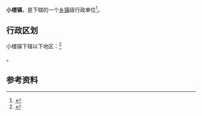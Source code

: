 {{中国乡级行政区|44/01/83/106/000}}

'''小楼镇'''，是{{PRC admin/fullname|44/01/83/106/000|3}}下辖的一个[[乡镇|乡镇]]级行政单位<ref>{{PRC admin/ref sgc|{{PRC admin/parent|44/01/83/106/000}}}}</ref>。

== 行政区划 ==

小楼镇下辖以下地区：<ref>{{PRC admin/ref sgc|44/01/83/106/000}}</ref>

{{PRC admin/children|44/01/83/106/000}}。

== 参考资料 ==

{{reflist}}

{{行政区划小作品}}
{{PRC admin/navcat|44/01/83/106/000}}